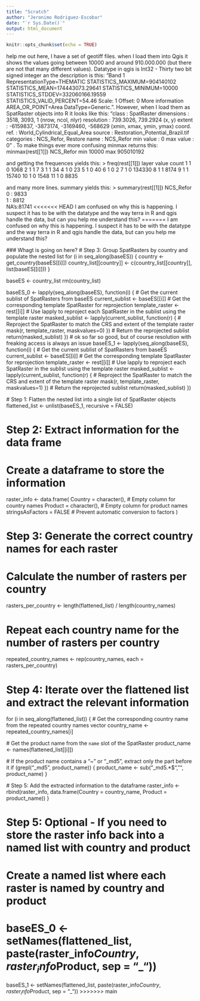 ```yaml
---
title: "Scratch"
author: "Jeronimo Rodriguez-Escobar"
date: "`r Sys.Date()`"
output: html_document
---
```


```r
knitr::opts_chunk$set(echo = TRUE)
```
help me out here, I have a set of geotiff files. when I load them into Qgis it shows the values going between 10000 and around 910.000.000 (but there are not that many different values). Datatype in qgis is Int32 - Thirty two bit signed integer an the description is this: "Band 1	
RepresentationType=THEMATIC
STATISTICS_MAXIMUM=904140102
STATISTICS_MEAN=174443073.29641
STATISTICS_MINIMUM=10000
STATISTICS_STDDEV=332060166.19559
STATISTICS_VALID_PERCENT=54.46
Scale: 1
Offset: 0
More information	
AREA_OR_POINT=Area
DataType=Generic. ". 
However, when I load them as SpatRaster objects into R 
it looks like this: 
"class       : SpatRaster 
dimensions  : 3518, 3093, 1  (nrow, ncol, nlyr)
resolution  : 739.3026, 739.2924  (x, y)
extent      : -6159837, -3873174, -3169460, -568629  (xmin, xmax, ymin, ymax)
coord. ref. : World_Cylindrical_Equal_Area 
source      : Restoration_Potential_Brazil.tif 
categories  : NCS_Refor, Restore 
name        : NCS_Refor 
min value   :         0 
max value   :         0" . To make things ever more confusing minmax returns this: minmax(rest[[1]])
    NCS_Refor
min     10000
max 905010192 

and getting the frequences yields this:
> freq(rest[[1]])
    layer value  count
1       1     0   1068
2       1     1      7
3       1     1     34
4       1     0     23
5       1     0     40
6       1     0      2
7       1     0 134330
8       1     1   8174
9       1     1  15740
10      1     0   1548
11      1     0   8835

and many more lines. summary yields this: > summary(rest[[1]])
 NCS_Refor   
 0   : 9833  
 1   : 8812  
 NA's:81741
<<<<<<< HEAD
 I am confused on why this is happening. I suspect it has to be with the datatype and the way terra in R and qgis handle the data, but can you help me understand this? 
=======
 I am confused on why this is happening. I suspect it has to be with the datatype and the way terra in R and qgis handle the data, but can you help me understand this? 
 
 
 ### Whagt is going on here?
# Step 3: Group SpatRasters by country and populate the nested list
for (i in seq_along(baseES)) {
  country <- get_country(baseES[[i]])
  country_list[[country]] <- c(country_list[[country]], list(baseES[[i]]))
}

baseES <- country_list
rm(country_list)

baseES_0 <- lapply(seq_along(baseES), function(i) {
  # Get the current sublist of SpatRasters from baseES
  current_sublist <- baseES[[i]]
  # Get the corresponding template SpatRaster for reprojection
  template_raster <- rest[[i]]
  # Use lapply to reproject each SpatRaster in the sublist using the template raster
  masked_sublist <- lapply(current_sublist, function(r) {
    # Reproject the SpatRaster to match the CRS and extent of the template raster
    mask(r, template_raster, maskvalues=0)
  })
  # Return the reprojected sublist
  return(masked_sublist)
})
# ok so far so good, but of course resolution with freaking access is always an issue
baseES_1 <- lapply(seq_along(baseES), function(i) {
  # Get the current sublist of SpatRasters from baseES
  current_sublist <- baseES[[i]]
  # Get the corresponding template SpatRaster for reprojection
  template_raster <- rest[[i]]
  # Use lapply to reproject each SpatRaster in the sublist using the template raster
  masked_sublist <- lapply(current_sublist, function(r) {
    # Reproject the SpatRaster to match the CRS and extent of the template raster
    mask(r, template_raster, maskvalues=1)
  })
  # Return the reprojected sublist
  return(masked_sublist)
})

 # Step 1: Flatten the nested list into a single list of SpatRaster objects
flattened_list <- unlist(baseES_1, recursive = FALSE)

# Step 2: Extract information for the data frame

# Create a dataframe to store the information
raster_info <- data.frame(
  Country = character(),   # Empty column for country names
  Product = character(),   # Empty column for product names
  stringsAsFactors = FALSE # Prevent automatic conversion to factors
)

# Step 3: Generate the correct country names for each raster
# Calculate the number of rasters per country
rasters_per_country <- length(flattened_list) / length(country_names)

# Repeat each country name for the number of rasters per country
repeated_country_names <- rep(country_names, each = rasters_per_country)

# Step 4: Iterate over the flattened list and extract the relevant information
for (i in seq_along(flattened_list)) {
  # Get the corresponding country name from the repeated country names vector
  country_name <- repeated_country_names[i]
  
  # Get the product name from the `name` slot of the SpatRaster
  product_name <- names(flattened_list[[i]])
  
  # If the product name contains a "~" or "_md5", extract only the part before it
  if (grepl("_md5", product_name)) {
    product_name <- sub("_md5.*$", "", product_name)
  }

  # Step 5: Add the extracted information to the dataframe
  raster_info <- rbind(raster_info, data.frame(Country = country_name, Product = product_name))
}

# Step 5: Optional - If you need to store the raster info back into a named list with country and product
# Create a named list where each raster is named by country and product

# baseES_0 <- setNames(flattened_list, paste(raster_info$Country, raster_info$Product, sep = "_"))
baseES_1 <- setNames(flattened_list, paste(raster_info$Country, raster_info$Product, sep = "_"))
>>>>>>> main
